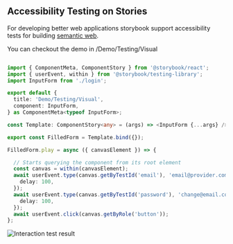 
<Meta title="Documentation/Testing/Interaction" />

## Accessibility Testing on Stories

For developing better web applications storybook support accessibility tests for building [semantic web](https://www.w3.org/standards/semanticweb/).

You can checkout the demo in /Demo/Testing/Visual

```typescript

import { ComponentMeta, ComponentStory } from '@storybook/react';
import { userEvent, within } from '@storybook/testing-library';
import InputForm from './login';

export default {
  title: 'Demo/Testing/Visual',
  component: InputForm,
} as ComponentMeta<typeof InputForm>;

const Template: ComponentStory<any> = (args) => <InputForm {...args} />;

export const FilledForm = Template.bind({});

FilledForm.play = async ({ canvasElement }) => {

  // Starts querying the component from its root element
  const canvas = within(canvasElement);
  await userEvent.type(canvas.getByTestId('email'), 'email@provider.com', {
    delay: 100,
  });
  await userEvent.type(canvas.getByTestId('password'), 'change@email.com', {
    delay: 100,
  });
  await userEvent.click(canvas.getByRole('button'));
};

```

<img src={Demo1} alt='Interaction test result'/>